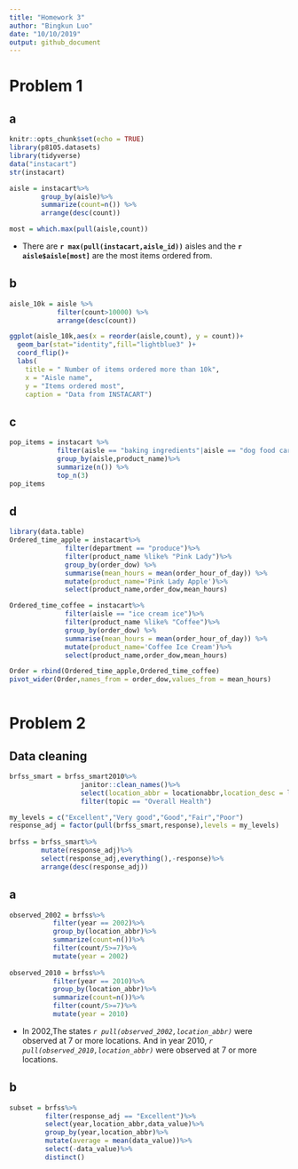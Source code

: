 ```yaml
---
title: "Homework 3"
author: "Bingkun Luo"
date: "10/10/2019"
output: github_document
---
```

# Problem 1
## a
```r
knitr::opts_chunk$set(echo = TRUE)
library(p8105.datasets)
library(tidyverse)
data("instacart")
str(instacart)
```

```r
aisle = instacart%>%
        group_by(aisle)%>%
        summarize(count=n()) %>%
        arrange(desc(count))

most = which.max(pull(aisle,count))

```

* There are **`r max(pull(instacart,aisle_id))`** aisles and the **`r aisle$aisle[most]`** are the most items ordered from.

## b
```r
aisle_10k = aisle %>%
            filter(count>10000) %>%
            arrange(desc(count))

ggplot(aisle_10k,aes(x = reorder(aisle,count), y = count))+
  geom_bar(stat="identity",fill="lightblue3" )+ 
  coord_flip()+
  labs(
    title = " Number of items ordered more than 10k",
    x = "Aisle name",
    y = "Items ordered most",
    caption = "Data from INSTACART")
```


## c
```r

pop_items = instacart %>% 
            filter(aisle == "baking ingredients"|aisle == "dog food care"|aisle ==                  "packaged vegetables fruits")%>%
            group_by(aisle,product_name)%>%
            summarize(n()) %>%
            top_n(3)
pop_items
```

## d 

```r
library(data.table)
Ordered_time_apple = instacart%>%
              filter(department == "produce")%>%
              filter(product_name %like% "Pink Lady")%>%
              group_by(order_dow) %>% 
              summarise(mean_hours = mean(order_hour_of_day)) %>% 
              mutate(product_name='Pink Lady Apple')%>%
              select(product_name,order_dow,mean_hours) 

Ordered_time_coffee = instacart%>%
              filter(aisle == "ice cream ice")%>%
              filter(product_name %like% "Coffee")%>%
              group_by(order_dow) %>% 
              summarise(mean_hours = mean(order_hour_of_day)) %>% 
              mutate(product_name='Coffee Ice Cream')%>%
              select(product_name,order_dow,mean_hours)

Order = rbind(Ordered_time_apple,Ordered_time_coffee)
pivot_wider(Order,names_from = order_dow,values_from = mean_hours)
  
```

# Problem 2
## Data cleaning 

```r
brfss_smart = brfss_smart2010%>%
                  janitor::clean_names()%>%
                  select(location_abbr = locationabbr,location_desc = locationdesc,   resp_id = respid,everything())%>%
                  filter(topic == "Overall Health")

my_levels = c("Excellent","Very good","Good","Fair","Poor")
response_adj = factor(pull(brfss_smart,response),levels = my_levels)
                  
brfss = brfss_smart%>%
        mutate(response_adj)%>%
        select(response_adj,everything(),-response)%>%
        arrange(desc(response_adj))

```

## a
```r
observed_2002 = brfss%>%
           filter(year == 2002)%>%
           group_by(location_abbr)%>%
           summarize(count=n())%>%
           filter(count/5>=7)%>%
           mutate(year = 2002)
  
observed_2010 = brfss%>%
           filter(year == 2010)%>%
           group_by(location_abbr)%>%
           summarize(count=n())%>%
           filter(count/5>=7)%>%
           mutate(year = 2010)
```
* In 2002,The states *`r pull(observed_2002,location_abbr)`* were observed at 7 or more locations. And in year 2010, *`r pull(observed_2010,location_abbr)`* were observed at 7 or more locations.

## b 
```r
subset = brfss%>%
         filter(response_adj == "Excellent")%>%
         select(year,location_abbr,data_value)%>%
         group_by(year,location_abbr)%>%
         mutate(average = mean(data_value))%>%
         select(-data_value)%>%
         distinct() 
         
```

